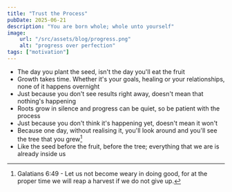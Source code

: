 ```yaml
---
title: "Trust the Process"
pubDate: 2025-06-21
description: "You are born whole; whole unto yourself"
image:
    url: "/src/assets/blog/progress.png"
    alt: "progress over perfection"
tags: ["motivation"]
---
```


<BlogLayout
    title={frontmatter.title}
    description={frontmatter.description}
    image={frontmatter.image.url}
    alt={frontmatter.image.alt}
    date={(frontmatter.pubDate).toString().slice(0,10)}
    tags={frontmatter.tags}>

<span>

- The day you plant the seed, isn't the day you'll eat the fruit
- Growth takes time. Whether it's your goals, healing or your relationships, none of it happens overnight
- Just because you don't see results right away, doesn't mean that nothing's happening
- Roots grow in silence and progress can be quiet, so be patient with the process
- Just because you don't think it's happening yet, doesn't mean it won't
- Because one day, without realising it, you'll look around and you'll see the tree that you grew[^1]
- Like the seed before the fruit, before the tree; everything that we are is already inside us

[^1]:Galatians 6:49 - Let us not become weary in doing good, for at the proper time we will reap a harvest if we do not give up.
</span>
</BlogLayout>
